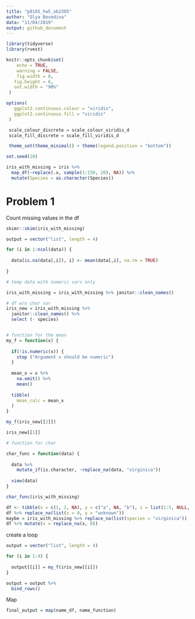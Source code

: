 ```yaml
---
title: "p8105_hw5_ob2305"
author: "Olya Besedina"
data: "11/04/2019"
output: github_document
---
```

  
```r
library(tidyverse)
library(rvest)

knitr::opts_chunk$set(
 	echo = TRUE,
 	warning = FALSE,
 	fig.width = 8, 
   fig.height = 6,
   out.width = "90%"
 )

options(
   ggplot2.continuous.colour = "viridis",
   ggplot2.continuous.fill = "viridis"
 )

 scale_colour_discrete = scale_colour_viridis_d
 scale_fill_discrete = scale_fill_viridis_d

 theme_set(theme_minimal() + theme(legend.position = "bottom"))

set.seed(10)

iris_with_missing = iris %>% 
  map_df(~replace(.x, sample(1:150, 20), NA)) %>%
  mutate(Species = as.character(Species))
```

# Problem 1

Count missing values in the df
```r
skimr::skim(iris_with_missing)
```


```r
output = vector("list", length = 4)

for (i in 1:ncol(data)) {
  
  data[is.na(data[,i]), i] <- mean(data[,i], na.rm = TRUE)
  
}
```


```r
# temp data with numeric vars only 

iris_with_missing = iris_with_missing %>% janitor::clean_names()

# df w/o char var
iris_new = iris_with_missing %>% 
  janitor::clean_names() %>% 
  select (- species)


# function for the mean
my_f = function(x) {
  
  if(!is.numeric(x)) {
    stop ("Argument x should be numeric")
  }
  
  mean_x = x %>% 
    na.omit() %>% 
    mean()
  
  tibble(
    mean_calc = mean_x
  )
}

my_f(iris_new[[2]])

iris_new[[1]]

# function for char

char_func = function(data) {
  
  data %>% 
    mutate_if(is.character, ~replace_na(data, "virginica"))
  
  view(data)
}

char_func(iris_with_missing)

df <- tibble(x = c(1, 2, NA), y = c("a", NA, "b"), z = list(1:5, NULL, 10:20))
df %>% replace_na(list(x = 0, y = "unknown"))
maybe = iris_with_missing %>% replace_na(list(species = "virginica"))
df %>% mutate(x = replace_na(x, 0))

```

create a loop

```r
output = vector("list", length = 4)

for (i in 1:4) {
  
  output[[i]] = my_f(iris_new[[i]])
}

output = output %>% 
  bind_rows()
```


Map 

```r
final_output = map(name_df, name_function)

```














